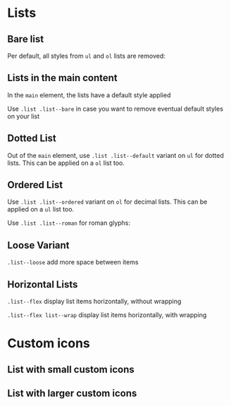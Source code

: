
<Meta of={ListStories} />

# Lists

## Bare list

Per default, all styles from `ul` and `ol` lists are removed:

<Canvas of={ListStories.BareList} />

## Lists in the main content

In the `main` element, the lists have a default style applied

<Canvas of={ListStories.MainContentList} />

Use `.list .list--bare` in case you want to remove eventual default styles on your list

## Dotted List

Out of the `main` element, use `.list .list--default` variant on `ul` for dotted lists.
This can be applied on a `ol` list too.

<Canvas of={ListStories.DottedList} />

## Ordered List

Use `.list .list--ordered` variant on `ol` for decimal lists.
This can be applied on a `ul` list too.

<Canvas of={ListStories.OrderedList} />

Use `.list .list--roman` for roman glyphs:

<Canvas of={ListStories.OrderedRomanList} />

## Loose Variant

`.list--loose` add more space between items

<Canvas of={ListStories.LooseVariant} />

## Horizontal Lists

`.list--flex` display list items horizontally, without wrapping

<Canvas of={ListStories.HorizontalList} />

`.list--flex list--wrap` display list items horizontally, with wrapping

<Canvas of={ListStories.HorizontalWrappedList} />

# Custom icons

## List with small custom icons

<Canvas of={ListStories.SmallIconList} />

## List with larger custom icons

<Canvas of={ListStories.LargeIconList} />
